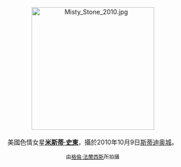 <center>
[[File:Misty_Stone_2010.jpg|275px]]
<br><br>
美國色情女星'''[[米斯蒂·史東|米斯蒂·史東]]'''，攝於2010年10月9日[[斯蒂迪奥城|斯蒂迪奥城]]。
<p>
<small>由[[:en:User:Toglenn|格倫·法蘭西斯]]所拍攝</small>
</center>